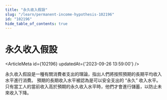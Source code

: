 ```yaml
---
title: "永久收入假設"
slug: "/learn/permanent-income-hypothesis-102196"
id: "102196"
hide_table_of_contents: true
---
```



# 永久收入假設

<ArticleMeta id={102196} updatedAt={'2023-09-26 13:59:00'} />
<div className='border-solid border-b border-t-0 my-4 border-[var(--ifm-color-gray-300)]' />

永久收入假設是一種有關消費者支出的理論，指出人們將按照預期的長期平均收入水平進行消費。 預期的長期收入水平被認為是可以安全支出的 “永久” 收入水平。 只有當工人的當前收入高於預期的永久收入水平時，他們才會進行儲蓄，以防止未來收入下降。
